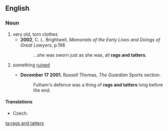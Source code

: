 ==English==
===Noun===
{{en-plural noun|head=[[rag]]s and [[tatter]]s}}

#very old, torn clothes
#*'''2002''',  C. L. Brightwell, ''Memorials of the Early Lives and Doings of Great Lawyers'', p.198
#*:...she was sworn just as she was, all '''rags and tatters'''.
# {{by extension}} something [[ruined]]
#*'''December 17 2001''',  Russell Thomas, ''The Guardian'' Sports section.
#*:Fulham's defence was a thing of '''rags and tatters''' long before the end.

====Translations====
{{trans-top|very old, torn clothes}}
* Czech: {{t+|cs|hadry|m|p}}
{{trans-mid}}
{{trans-bottom}}

[[ta:rags and tatters]]